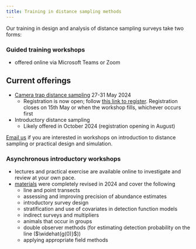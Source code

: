 ```yaml
---
title: Training in distance sampling methods
---
```


Our training in design and analysis of distance sampling surveys take two forms: 

### Guided training workshops
- offered online via Microsoft Teams or Zoom

:::{.callout-important collapse=false appearance='default' icon=true}
## Current offerings
- [Camera trap distance sampling](https://workshops.distancesampling.org/ctds-may-2024) 27-31 May 2024
  - Registration is now open; follow [this link to register](https://onlineshop.st-andrews.ac.uk/conferences-and-events/events/mathematics-statistics/online-workshop-analysis-of-camera-trap-data-with-distance-sampling-27th31st-may-2024). Registration closes on 15th May or when the workshop fills, whichever occurs first
- Introductory distance sampling
  - Likely offered in October 2024 (registration opening in August)
:::

[Email us](mailto:distance@st-andrews.ac.uk) if you are interested in workshops on  introduction to distance sampling or practical design and simulation.


### Asynchronous introductory workshops
- lectures and practical exercise are available online to investigate and review at your own pace.
- [materials](https://workshops.distancesampling.org/async2024-2/) were completely revised in 2024 and cover the following
  - line and point transects
  - assessing and improving precision of abundance estimates
  - introductory survey design
  - stratification and use of covariates in detection function models
  - indirect surveys and multipliers
  - animals that occur in groups
  - double observer methods (for estimating detection probability on the line ($\widehat{g(0)}$))
  - applying appropriate field methods
